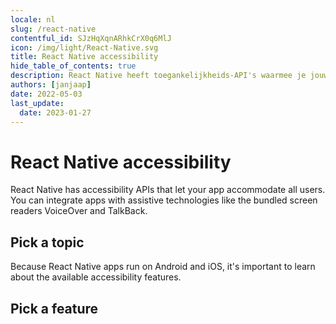 ```yaml
---
locale: nl
slug: /react-native
contentful_id: SJzHqXqnARhkCrX0q6MlJ
icon: /img/light/React-Native.svg
title: React Native accessibility
hide_table_of_contents: true
description: React Native heeft toegankelijkheids-API's waarmee je jouw app geschikt kunt maken voor alle gebruikers. Je kunt apps integreren met ondersteunende technologieën zoals de bijvoorbeeld de schermlezers VoiceOver en TalkBack.
authors: [janjaap]
date: 2022-05-03
last_update:
  date: 2023-01-27
---
```


# React Native accessibility

React Native has accessibility APIs that let your app accommodate all users. You can integrate apps with assistive technologies like the bundled screen readers VoiceOver and TalkBack.

## Pick a topic

<LinkList title="List of React Native accessibility topics" isHighlighted={true}>
  <LinkListItem
    url="/nl/docs/react-native/codevoorbeelden"
    title="React Native code samples"
    appearance="link"
    label="React Native accessibility code samples"
    description="Browse code samples to learn how to build more accessible React Native apps."
    image="/img/light/code.svg"
    alt="Code icon"
  />
</LinkList>

Because React Native apps run on Android and iOS, it's important to learn about the available accessibility features.

## Pick a feature

<LinkList title="List of Android and iOS accessibility features" isHighlighted={true}>
  <LinkListItem
    url="/nl/docs/android/functies"
    title="Learn about Android accessibility features"
    appearance="link"
    label="Android accessibility features"
    description="Learn about the accessibility features that are offered by Android."
    image="/img/light/features.svg"
    alt="Features icon"
  />
  <LinkListItem
    url="/nl/docs/ios/functies"
    title="Learn about iOS accessibility features"
    appearance="link"
    label="iOS accessibility features"
    description="Learn about the accessibility features that are offered by iOS."
    image="/img/light/features.svg"
    alt="Features icon"
  />
</LinkList>
